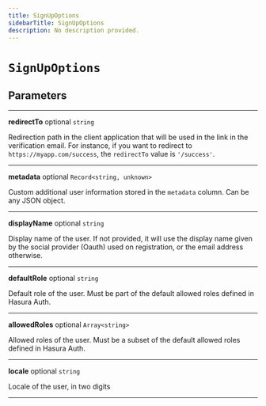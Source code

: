 ```yaml
---
title: SignUpOptions
sidebarTitle: SignUpOptions
description: No description provided.
---
```


# `SignUpOptions`

## Parameters

---

**<span className="parameter-name">redirectTo</span>** <span className="optional-status">optional</span> <code>string</code>

Redirection path in the client application that will be used in the link in the verification email.
For instance, if you want to redirect to `https://myapp.com/success`, the `redirectTo` value is `'/success'`.

---

**<span className="parameter-name">metadata</span>** <span className="optional-status">optional</span> <code>Record&lt;string, unknown&gt;</code>

Custom additional user information stored in the `metadata` column. Can be any JSON object.

---

**<span className="parameter-name">displayName</span>** <span className="optional-status">optional</span> <code>string</code>

Display name of the user. If not provided, it will use the display name given by the social provider (Oauth) used on registration, or the email address otherwise.

---

**<span className="parameter-name">defaultRole</span>** <span className="optional-status">optional</span> <code>string</code>

Default role of the user. Must be part of the default allowed roles defined in Hasura Auth.

---

**<span className="parameter-name">allowedRoles</span>** <span className="optional-status">optional</span> <code>Array&lt;string&gt;</code>

Allowed roles of the user. Must be a subset of the default allowed roles defined in Hasura Auth.

---

**<span className="parameter-name">locale</span>** <span className="optional-status">optional</span> <code>string</code>

Locale of the user, in two digits

---
